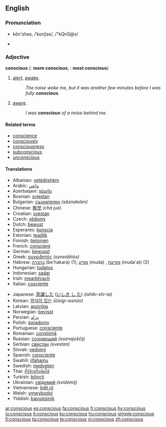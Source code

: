 ==English==

===Pronunciation===
*kŏn'shəs, /ˈkɒnʃəs/, /"kQnS@s/

*{{audio|en-us-conscious.ogg|Audio (US)}}

===Adjective===
'''conscious'''  ({{compar}}: '''more conscious''', {{superl}}: '''most conscious''')

# [[alert]], [[awake]].
#:''The noise woke me, but it was another few minutes before I was fully '''conscious'''.''
# [[aware]].
#:''I was '''conscious''' of a noise behind me.''

====Related terms====
*[[conscience]]
*[[consciously]]
*[[consciousness]]
*[[subconscious]]
*[[unconscious]]

====Translations====
{{top}}
*Albanian: [[vetëdijshëm]]
*Arabic: [[واعي]]
*Azerbaijani: [[şüurlu]]
*Bosnian: [[svjestan]]
*Bulgarian: [[съзнателен]] ''(săznatelen)''
*Chinese: [[察觉]] ''(chá jué)''
*Croatian: [[svestan]]
*Czech: [[vědomý]]
*Dutch: [[bewust]]
*Esperanto: [[konscia]]
*Estonian: [[teadlik]]
*Finnish: [[tietoinen]]
*French: [[conscient]]
*German: [[bewusst]]
*Greek: [[συνειδητός]] ''(syneidētós)''
*Hebrew: [[בהכרה]] (be'hakara) (1); [[מודע]] (muda) {{m}}, [[מודעת]] (muda'at) {{f}} (2)
*Hungarian: [[tudatos]]
*Indonesian: [[sadar]]
*Irish: [[mearbhrach]]
*Italian: [[cosciente]]
{{mid}}
*Japanese: [[意識した]] ([[いしき し た]]) ''(ishiki-shi-ta)''
*Korean: [[의식이 있는]] ''(ŭisigi-issnŭn)''
*Latvian: [[apzinīgs]]
*Norwegian: [[bevisst]]
*Persian: [[ﺩﺭﺍﻭ]]
*Polish: [[świadomy]]
*Portuguese: [[consciente]]
*Romanian: [[conştiinţă]]
*Russian: [[сознающий]] ''(soznajúščij)''
*Serbian: [[свестан]] ''(svestan)''
*Slovak: [[vedomý]]
*Spanish: [[consciente]]
*Swahili: [[jifahamu]]
*Swedish: [[medveten]]
*Thai: [[ที่รู้สึกหรือคิดได้]]
*Turkish: [[bilinçli]]
*Ukrainian: [[свідомий]] ''(svidómij)''
*Vietnamese: [[biết rõ]]
*Welsh: [[ymwybodol]]
*Yiddish: [[bavustsinik]]
{{bottom}}

[[ar:conscious]]
[[es:conscious]]
[[fa:conscious]]
[[fr:conscious]]
[[hy:conscious]]
[[io:conscious]]
[[it:conscious]]
[[ku:conscious]]
[[hu:conscious]]
[[simple:conscious]]
[[fi:conscious]]
[[ta:conscious]]
[[te:conscious]]
[[vi:conscious]]
[[zh:conscious]]